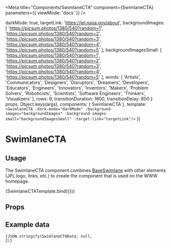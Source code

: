 
<Meta
  title="Components/SwimlaneCTA"
  component={SwimlaneCTA}
  parameters={{ viewMode: 'docs' }}
/>

  darkMode: true,
  targetLink: 'https://jpl.nasa.gov/about',
  backgroundImages: [
    'https://picsum.photos/1380/540?random=1',
    'https://picsum.photos/1380/540?random=2',
    'https://picsum.photos/1380/540?random=3',
    'https://picsum.photos/1380/540?random=4',
    'https://picsum.photos/1380/540?random=5'
  ],
  backgroundImagesSmall: [
    'https://picsum.photos/1380/540?random=1',
    'https://picsum.photos/1380/540?random=2',
    'https://picsum.photos/1380/540?random=3',
    'https://picsum.photos/1380/540?random=4',
    'https://picsum.photos/1380/540?random=5'
  ],
  words: [
    'Artists',
    'Communicators',
    'Designers',
    'Disruptors',
    'Dreamers',
    'Developers',
    'Educators',
    'Engineers',
    'Innovators',
    'Inventors',
    'Makers',
    'Problem Solvers',
    'Roboticists',
    'Scientists',
    'Software Engineers',
    'Thinkers',
    'Visualizers'
  ],
  rows: 9,
  transitionDuration: 1800,
  transitionDelay: 800
}
  props: Object.keys(args),
  components: { SwimlaneCTA },
  template: `<SwimlaneCTA :dark-mode="darkMode" :background-images="backgroundImages" :background-images-small="backgroundImagesSmall" :target-link="targetLink"/>`
})

# SwimlaneCTA

## Usage

The SwimlaneCTA component combines [BaseSwimlane](?path=/story/www-components-base-baseswimlane--default) with other elements (JPL logo, links, etc.) to create the component that is used on the WWW homepage.

<Canvas className="sbdocs-preview-full-width">
  <Story
    name="SwimlaneCTA"
    args={SwimlaneCTAData}
  >
    {SwimlaneCTATemplate.bind({})}
  </Story>
</Canvas>

## Props

<ArgsTable for={SwimlaneCTA} />

## Example data

<code language="json">{JSON.stringify(SwimlaneCTAData, null, 2)}</code>
